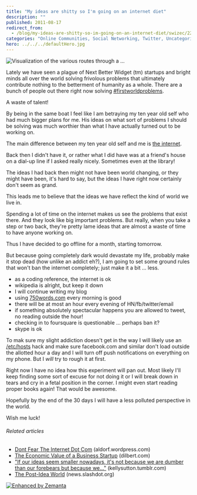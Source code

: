 ```yaml
---
title: "My ideas are shitty so I'm going on an internet diet"
description: ""
published: 2011-08-17
redirect_from:
  - /blog/my-ideas-are-shitty-so-im-going-on-an-internet-diet/swizec/2239
categories: "Online Communities, Social Networking, Twitter, Uncategorized"
hero: ../../../defaultHero.jpg
---
```


![Visualization of the various routes through a ...](https://swizec.com/blog/wp-content/uploads/2011/08/300px-Internet_map_10243.jpg "Visualization of the various routes through a ...")

Lately we have seen a plague of Next Better Widget (tm) startups and bright minds all over the world solving frivolous problems that ultimately contribute nothing to the betterment of humanity as a whole. There are a bunch of people out there right now solving [#firstworldproblems](https://twitter.com/#!/search?q=%23FirstWorldProblems).

A waste of talent!

By being in the same boat I feel like I am betraying my ten year old self who had much bigger plans for me. His ideas on what sort of problems I should be solving was much worthier than what I have actually turned out to be working on.

The main difference between my ten year old self and me is [the internet](http://en.wikipedia.org/wiki/Internet "Internet").

Back then I didn't have it, or rather what I did have was at a friend's house on a dial-up line if I asked really nicely. Sometimes even at the library!

The ideas I had back then might not have been world changing, or they might have been, it's hard to say, but the ideas I have right now certainly don't seem as grand.

This leads me to believe that the ideas we have reflect the kind of world we live in.

Spending a lot of time on the internet makes us see the problems that exist there. And they look like big important problems. But really, when you take a step or two back, they're pretty lame ideas that are almost a waste of time to have anyone working on.

Thus I have decided to go offline for a month, starting tomorrow.

But because going completely dark would devastate my life, probably make it stop dead (how unlike an addict eh?), I am going to set some ground rules that won't ban the internet completely; just make it a bit ... less.

- as a coding reference, the internet is ok
- wikipedia is alright, but keep it down
- I will continue writing my blog
- using [750words.com](http://750words.com) every morning is good
- there will be at most an hour every evening of HN/fb/twitter/email
- if something absolutely spectacular happens you are allowed to tweet, no reading outside the hour!
- checking in to foursquare is questionable ... perhaps ban it?
- skype is ok

To mak sure my slight addiction doesn't get in the way I will likely use an [/etc/hosts](http://en.wikipedia.org/wiki/Hosts_%28file%29 "Hosts (file)") hack and make sure facebook.com and similar don't load outside the allotted hour a day and I will turn off push notifications on everything on my phone. But I _will_ try to rough it at first.

Right now I have no idea how this experiment will pan out. Most likely I'll keep finding some sort of excuse for not doing it or I will break down in tears and cry in a fetal position in the corner. I might even start reading proper books again! That would be awesome.

Hopefully by the end of the 30 days I will have a less polluted perspective in the world.

Wish me luck!

###### Related articles

- [Dont Fear The Internet Dot Com](http://aldorf.wordpress.com/2011/08/11/dont-fear-the-internet-dot-com/) (aldorf.wordpress.com)
- [The Economic Value of a Business Startup](http://dilbert.com/blog/entry/the_economic_value_of_a_business_startup/) (dilbert.com)
- ["If our ideas seem smaller nowadays, it's not because we are dumber than our forebears but because we..."](http://kellysutton.tumblr.com/post/8930005518/if-our-ideas-seem-smaller-nowadays-its-not) (kellysutton.tumblr.com)
- [The Post-Idea World](http://news.slashdot.org/story/11/08/16/0142226/The-Post-Idea-World) (news.slashdot.org)

[![Enhanced by Zemanta](https://img.zemanta.com/zemified_e.png?x-id=38f92c98-fc80-48ae-bfcd-99be2ac93f19)](http://www.zemanta.com/ "Enhanced by Zemanta")
